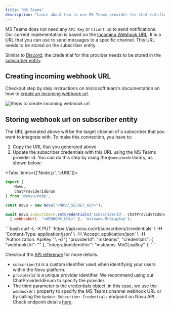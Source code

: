```yaml
---
title: "MS Teams"
description: "Learn about how to use MS Teams provider for chat notifications"
---
```



MS Teams does not need any `API Key` or `Client ID` to send notifications. Our current implementation is based on the [Incoming Webhook URL](https://learn.microsoft.com/en-us/microsoftteams/platform/webhooks-and-connectors/how-to/add-incoming-webhook?tabs=newteams%2Cjavascript). It is a URL that you can use to send messages to a specific channel. This URL needs to be stored on the subscriber entity

Similar to [Discord](https://www.notion.so/Additional-Resources-65ef4aca5d0f4115947030c2f5705101?pvs=21), the credential for this provider needs to be stored in the [subscriber entity](/api-reference/subscribers/update-subscriber-credentials).

## Creating incoming webhook URL

Checkout step by step instructions on microsoft team's documentation on how to [create an incoming webhook url](https://docs.microsoft.com/en-us/microsoftteams/platform/webhooks-and-connectors/how-to/add-incoming-webhook?tabs=newteams%2Cjavascript).

![Steps to create incoming webhook url](/images/channels-and-providers/chat/msteams/create-incoming-webhook.gif)

## Storing webhook url on subscriber entity

The URL generated above will be the target channel of a subscriber that you want to integrate with. To make this connection, you have to:

1. Copy the URL that you generated above
2. Update the subscriber credentials with this URL using the MS Teams provider id. You can do this step by using the `@novu/node` library, as shown below:

<Tabs items={['Node.js', 'cURL']}>
<Tab value="Node.js">
```javascript
import {
    Novu,
    ChatProviderIdEnum
} from '@novu/node';

const novu = new Novu("<NOVU_SECRET_KEY>");

await novu.subscribers.setCredentials('subscriberId', ChatProviderIdEnum.MsTeams, 
  { webhookUrl: "<WEBHOOK_URL>" }, 'msteams-MnGLxp8uy');
```
</Tab>
<Tab value="cURL">
```bash
curl -L -X PUT 'https://api.novu.co/v1/subscribers/<SUBSCRIBER_ID>/credentials' \
-H 'Content-Type: application/json' \
-H 'Accept: application/json' \
-H 'Authorization: ApiKey <NOVU_SECRET_KEY>' \
-d '{
  "providerId": "msteams",
  "credentials": {
      "webhookUrl": "<WEBHOOK_URL>"
  },
  "integrationIdentifier": "msteams-MnGLxp8uy"
}'
```
</Tab>
</Tabs>

Checkout the [API reference](/api-reference/subscribers/subscribers-v1-controller_update-subscriber-channel) for more details.

- `subscriberId` is a custom identifier used when identifying your users within the Novu platform.
- `providerId` is a unique provider identifier. We recommend using our ChatProviderIdEnum to specify the provider.
- The third parameter is the credentials object, in this case, we use the `webhookUrl` property to specify the MS Teams channel webhook URL or by calling the `Update Subscriber Credentials` endpoint on Novu API. Check endpoint details [here](/api-reference/subscribers/subscribers-v1-controller_update-subscriber-channel).

